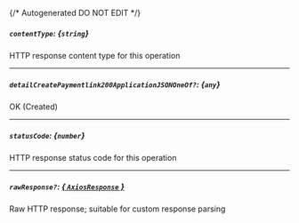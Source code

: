 {/* Autogenerated DO NOT EDIT  */}
##### `contentType`: *{`string`}*
HTTP response content type for this operation

---
##### `detailCreatePaymentlink200ApplicationJSONOneOf?`: *{`any`}*
OK (Created)

---
##### `statusCode`: *{`number`}*
HTTP response status code for this operation

---
##### `rawResponse?`: [*{ `AxiosResponse` }*](https://axios-http.com/docs/res_schema)
Raw HTTP response; suitable for custom response parsing

